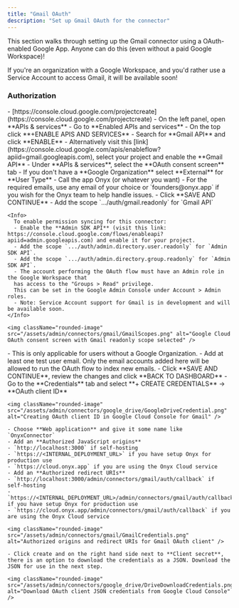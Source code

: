 ```yaml
---
title: "Gmail OAuth"
description: "Set up Gmail OAuth for the connector"
---
```


This section walks through setting up the Gmail connector using a OAuth-enabled Google App.
Anyone can do this (even without a paid Google Workspace)!

If you're an organization with a Google Workspace, and you'd rather use a Service Account to access Gmail,
it will be available soon!

### Authorization

<Steps>
  <Step title="Create Google Cloud Project">
    - [https://console.cloud.google.com/projectcreate](https://console.cloud.google.com/projectcreate)
  </Step>

  <Step title="Enable Gmail API">
    - On the left panel, open **APIs & services**
    - Go to **Enabled APIs and services**
    - On the top click **+ENABLE APIS AND SERVICES**
    - Search for **Gmail API** and click **ENABLE**
    - Alternatively visit this [link](https://console.cloud.google.com/apis/enableflow?apiid=gmail.googleapis.com), select your project and enable the **Gmail API**
  </Step>

  <Step title="Set up OAuth consent screen">
    - Under **APIs & services**, select the **OAuth consent screen** tab
    - If you don't have a **Google Organization** select **External** for **User Type**
    - Call the app Onyx (or whatever you want)
    - For the required emails, use any email of your choice or `founders@onyx.app` if you wish for the Onyx team to help handle issues.
    - Click **SAVE AND CONTINUE**
  </Step>

  <Step title="Set up scopes">
    - Add the scope `.../auth/gmail.readonly` for `Gmail API`

    <Info>
      To enable permission syncing for this connector:
      - Enable the **Admin SDK API** (visit this link: https://console.cloud.google.com/flows/enableapi?apiid=admin.googleapis.com) and enable it for your project.
      - Add the scope `.../auth/admin.directory.user.readonly` for `Admin SDK API`.
      - Add the scope `.../auth/admin.directory.group.readonly` for `Admin SDK API`.
      - The account performing the OAuth flow must have an Admin role in the Google Workspace that
      has access to the "Groups > Read" privilege.
      This can be set in the Google Admin Console under Account > Admin roles.
      - Note: Service Account support for Gmail is in development and will be available soon.
    </Info>

    <img className="rounded-image" src="/assets/admin/connectors/gmail/GmailScopes.png" alt="Google Cloud OAuth consent screen with Gmail readonly scope selected" />
  </Step>

  <Step title="Set up test users">
    - This is only applicable for users without a Google Organization.
    - Add at least one test user email.
    Only the email accounts added here will be allowed to run the OAuth flow to index new emails.
    - Click **SAVE AND CONTINUE**, review the changes and click **BACK TO DASHBOARD**
  </Step>

  <Step title="Create OAuth credentials">
    - Go to the **Credentials** tab and select **+ CREATE CREDENTIALS** -> **OAuth client ID**

    <img className="rounded-image" src="/assets/admin/connectors/google_drive/GoogleDriveCredential.png" alt="Creating OAuth client ID in Google Cloud Console for Gmail" />

    - Choose **Web application** and give it some name like `OnyxConnector`
    - Add an **Authorized JavaScript origins**
    - `http://localhost:3000` if self-hosting
    - `https://<INTERNAL_DEPLOYMENT_URL>` if you have setup Onyx for production use
    - `https://cloud.onyx.app` if you are using the Onyx Cloud service
    - Add an **Authorized redirect URIs**
    - `http://localhost:3000/admin/connectors/gmail/auth/callback` if self-hosting
    - `https://<INTERNAL_DEPLOYMENT_URL>/admin/connectors/gmail/auth/callback` if you have setup Onyx for production use
    - `https://cloud.onyx.app/admin/connectors/gmail/auth/callback` if you are using the Onyx Cloud service

    <img className="rounded-image" src="/assets/admin/connectors/gmail/GmailCredentials.png" alt="Authorized origins and redirect URIs for Gmail OAuth client" />

    - Click create and on the right hand side next to **Client secret**,
    there is an option to download the credentials as a JSON. Download the JSON for use in the next step.

    <img className="rounded-image" src="/assets/admin/connectors/google_drive/DriveDownloadCredentials.png" alt="Download OAuth client JSON credentials from Google Cloud Console" />
  </Step>
</Steps>
